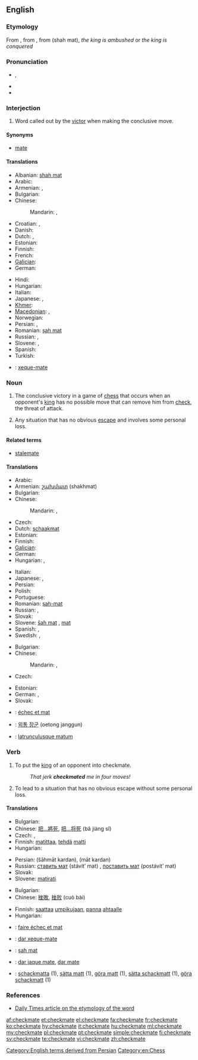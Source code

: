==English==

===Etymology===
From {{etyl|enm|en}} {{term|chekmat||lang=enm}}, from {{etyl|fro|en}} {{term|eschec mat|lang=fro}}, from {{etyl|fa|en}} {{fa-Arab|[[شاه مات]]}} (shah mat), ''the king is ambushed'' or ''the king is conquered''

===Pronunciation===
* {{IPA|/ˈʧɛkmeɪt/}}, {{SAMPA|/"tSEkmeIt/}}
* {{audio|En-us-checkmate.ogg|Audio (US)}}
* {{rhymes|eɪt}}

===Interjection===
{{en-interj}}

# {{chess}} Word called out by the [[victor]] when making the conclusive move.

====Synonyms====
* {{sense|chess}} [[mate#Interjection|mate]]

====Translations====
{{trans-top|said when making the conclusive move in chess}}
* Albanian: [[shah mat]]
* Arabic: {{t|ar|مات|m|tr=maat|sc=Arab}}
* Armenian: {{t-|hy|շախ և մատ|tr=šax ev mat}},  {{t-|hy|մատ|tr=mat}}
* Bulgarian: {{t-|bg|мат}}
* Chinese:
*: Mandarin: {{t|zh|將死|sc=Hani}}, {{t|zh|将死|tr=jiāngsǐ|sc=Hani}}
* Croatian: {{t|hr|šah-mat}}, {{t|hr|mat}}
* Danish: {{t-|da|skakmat|c}}
* Dutch: {{t+|nl|schaakmat}},  {{t+|nl|mat}}
* Estonian: {{t|et|šahh ja matt}}
* Finnish: {{t+|fi|shakki ja matti}}
* French: {{t+|fr|échec et mat}}
* [[Galician]]: {{t-|gl|xaque mate|xs=Galician}}
* German: {{t+|de|schachmatt}}
{{trans-mid}}
* Hindi: {{t|hi|मात|tr=māt|sc=Deva}}
* Hungarian: {{t+|hu|sakk-matt}}
* Italian: {{t+|it|scacco matto}}
* Japanese: {{t+|ja|チェックメイト|tr=chekkumeito}}, {{t-|ja|詰み|tr=[[つみ]], tsumi}}
* [[Khmer]]: {{t|km|ស្លាប់ក្រឡា|tr=slap krɑlaa|sc=Khmr}}
* [[Macedonian]]: {{t|mk|шах-мат|tr=šah-mat}},  {{t-|mk|мат|tr=mat}}
* Norwegian: {{t|no|sjakkmatt}}
* Persian: {{t|fa|شهمات|tr=šāhmāt|sc=fa-Arab}}, {{t|fa|کیش و مات|sc=fa-Arab}}
* Romanian: [[șah mat]]
* Russian: {{t+|ru|мат|m|tr=mat}}, {{t-|ru|шах и мат|šax i mat}}
* Slovene: {{t+|sl|šah mat}}, {{t-|sl|mat}}
* Spanish: {{t-|es|jaque mate}}
* Turkish: {{t|tr|şah mat}}
{{trans-bottom}}

{{checktrans-top}}
* {{ttbc|pt}}: [[xeque-mate]] {{m}}
{{trans-bottom}}

===Noun===
{{wikipedia}}
{{en-noun}}

# The conclusive victory in a game of [[chess]] that occurs when an opponent's [[king]] has no possible move that can remove him from [[check]], the threat of attack.
# {{figuratively|by extension}} Any situation that has no obvious [[escape]] and involves some personal loss.

====Related terms====
* [[stalemate]]

====Translations====
{{trans-top|conclusive victory in a game of chess}}
* Arabic: {{t|ar|شاه مات|tr=šāh māt|sc=Arab}}
* Armenian: [[շախմատ]] (shakhmat)
* Bulgarian: {{t-|bg|мат|m}}
* Chinese:
*: Mandarin: {{t|zh|將死|sc=Hani}}, {{t|zh|将死|tr=jiāngsǐ|sc=Hani}}
* Czech: {{t+|cs|mat|m}}
* Dutch: [[schaakmat]]
* Estonian: {{t-|et|matt}}
* Finnish: {{t+|fi|matti}}
* [[Galician]]: {{t-|gl|xaque mate|m|xs=Galician}}
* German: {{t+|de|Schachmatt|n}}
* Hungarian: {{t+|hu|sakk-matt}},  {{t+|hu|matt}}
{{trans-mid}}
* Italian: {{t+|it|scacco matto|m}}
* Japanese: {{t-|ja|詰み|tr=[[つみ]], tsumi}}, {{t+|ja|チェックメイト|tr=chekkumeito}}
* Persian: {{t|fa|شهمات|tr=shâhmât|sc=fa-Arab}}
* Polish: {{t+|pl|mat|m}}
* Portuguese: {{t+|pt|xeque-mate|m}}
* Romanian: [[șah-mat]] {{n}}
* Russian: {{t|ru|шах и мат|m|tr=šax i mat|sc=Cyrl}}, {{t|ru|мат|m|tr=mat|sc=Cyrl}}
* Slovak: {{t-|sk|mat|m}}
* Slovene: [[šah mat]] {{m}}, [[mat]] {{m}}
* Spanish: {{t-|es|jaque mate|m}}, {{t+|es|mate|m}}
* Swedish: {{t+|sv|matt|c}}, {{t+|sv|schack matt|c}}
{{trans-bottom}}

{{trans-top|situation with no obvious escape that involves personal loss}}
* Bulgarian: {{t-|bg|мат|m}}
* Chinese:
*: Mandarin: {{t|zh|徹底失敗|sc=Hani}}, {{t|zh|彻底失败|tr=chè dǐ shī bài|sc=Hani}}
* Czech: {{t-|cs|matová situace|f}}
{{trans-mid}}
* Estonian: {{t|et|lüüasaamine}}
* German: {{t+|de|Schachmatt|n}}, {{t+|de|Niederlage|f}}
* Slovak: {{t-|sk|matová situácia|f}}
{{trans-bottom}}

{{checktrans-top}}
* {{ttbc|fr}}: [[échec et mat]]
* {{ttbc|ko}}: [[외통 장군]] (oetong janggun)
{{trans-mid}}
* {{ttbc|la}}: [[latrunculusque matum]]
{{trans-bottom}}

===Verb===
{{en-verb|checkmat|ing}}

# {{transitive|chess}} To put the [[king]] of an opponent into checkmate.
#: ''That jerk '''checkmated''' me in four moves!''
# {{transitive|by extension}} To lead to a situation that has no obvious escape without some personal loss.

====Translations====
{{trans-top|to put an opponent into chessmate}}
* Bulgarian: {{t|bg|матирам}}
* Chinese: [[把...將死]], [[把...将死]] (bǎ jiàng sǐ)
* Czech: {{t-|cs|matovat}}, {{t-|cs|dát mat}}
* Finnish: [[matittaa]], [[tehdä]] [[matti]]
* Hungarian: {{t|hu|mattot ad}}
{{trans-mid}}
* Persian: {{fa-Arab|[[شهمات کردن]]}} (šāhmāt kardan), {{fa-Arab|[[مات کردن]]}} (māt kardan)
* Russian: [[ставить мат]] (stávit’ mat) {{impf}}, [[поставить мат]] (postávit’ mat) {{pf.}}
* Slovak: {{t-|sk|dať šach mat}}
* Slovene: [[matirati]]
{{trans-bottom}}

{{trans-top|to lead to a situation of no escape}}
* Bulgarian: {{t|bg|матирам}}
* Chinese: [[挫敗]], [[挫败]] (cuò bài)
{{trans-mid}}
* Finnish: [[saattaa]] [[umpikuja|umpikujaan]], [[panna]] [[ahdas|ahtaalle]]
* Hungarian: {{t|hu|sarokba szorít}}
{{trans-bottom}}

{{checktrans-top}}
* {{ttbc|fr}}: [[faire échec et mat]]
* {{ttbc|pt}}: [[dar xeque-mate]]
* {{ttbc|ro}}: [[șah mat]]
{{trans-mid}}
* {{ttbc|es}}: [[dar jaque mate]], [[dar mate]]
* {{ttbc|sv}}: [[schackmatta]] (1), [[sätta matt]] (1), [[göra matt]] (1), [[sätta schackmatt]] (1), [[göra schackmatt]] (1)
{{trans-bottom}}

===References===
* [http://www.dailytimes.com.pk/print.asp?page=story_23-2-2003_pg3_5&ndate=08/05/2004%204:10:21%20PM Daily Times article on the etymology of the word]

[[Category:English terms derived from Persian]]
[[Category:en:Chess]]

[[af:checkmate]]
[[et:checkmate]]
[[el:checkmate]]
[[fa:checkmate]]
[[fr:checkmate]]
[[ko:checkmate]]
[[hy:checkmate]]
[[it:checkmate]]
[[hu:checkmate]]
[[ml:checkmate]]
[[my:checkmate]]
[[pl:checkmate]]
[[pt:checkmate]]
[[simple:checkmate]]
[[fi:checkmate]]
[[sv:checkmate]]
[[te:checkmate]]
[[vi:checkmate]]
[[zh:checkmate]]